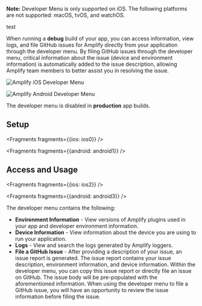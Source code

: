 <FilterContent platform="ios">

<Callout warning>

**Note:** Developer Menu is only supported on iOS.  The following platforms are not supported: macOS, tvOS, and watchOS.

</Callout>

test

</FilterContent>

When running a **debug** build of your app, you can access information, view logs, and file GitHub issues for Amplify directly from your application through the developer menu. By filing GitHub issues through the developer menu, critical information about the issue (device and environment information) is automatically added to the issue description, allowing Amplify team members to better assist you in resolving the issue.

<FilterContent platform="ios">

![Amplify iOS Developer Menu](/images/debugging/iosDevMenu.png)

</FilterContent>

<FilterContent platform="android">

![Amplify Android Developer Menu](/images/debugging/androidDevMenu.png)

</FilterContent>

<Callout warning>

The developer menu is disabled in **production** app builds.

</Callout>

## Setup


<Fragments fragments={{ios: ios0}} />


<Fragments fragments={{android: android1}} />

## Access and Usage


<Fragments fragments={{ios: ios2}} />


<Fragments fragments={{android: android3}} />

The developer menu contains the following:

* **Environment Information** - View versions of Amplify plugins used in your app and developer environment information.
* **Device Information** - View information about the device you are using to run your application.
* **Logs** - View and search the logs generated by Amplify loggers.
* **File a GitHub Issue** - After providing a description of your issue, an issue report is generated. The issue report contains your issue description, environment information, and device information. Within the developer menu, you can copy this issue report or directly file an issue on GitHub. The issue body will be pre-populated with the aforementioned information. When using the developer menu to file a GitHub issue, you will have an opportunity to review the issue information before filing the issue.
